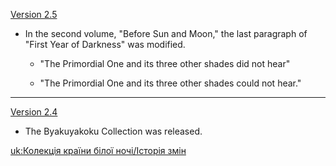 {{Change History/Header}}
[[Version 2.5]]
* In the second volume, "Before Sun and Moon," the last paragraph of "First Year of Darkness" was modified.
** {{Color|Old:}} "The Primordial One and its three other shades did not hear"
** {{Color|New:}} "The Primordial One and its three other shades could not hear."
----
[[Version 2.4]]
* The Byakuyakoku Collection was released.
<noinclude>

[[uk:Колекція країни білої ночі/Історія змін]]
</noinclude>